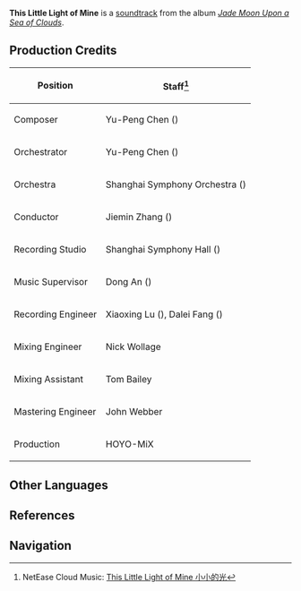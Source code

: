 {{Soundtrack Infobox
|title          =
|image          = Jade Moon Upon a Sea of Clouds.png
|album          = Jade Moon Upon a Sea of Clouds
|disc           = 1
|number         = 29
|featured       =
|featured2      =
|featured3      =
|featured_disc  =
|featured_disc2 =
|featured_disc3 =
|youtube_id     = t1O7LpOTBfM
|youtube_time   = 2324
|spotify_id     = 754RikKVwjxtUckRWJu6B0
|played_in      = Liyue; Cool Isle
|during         = [[Liyue]] (Day), [[Cool Isle]] (Day)
|domain         =
|previous       = Another Hopeful Tomorrow
|next           = Legend of Redemption
}}
'''This Little Light of Mine''' is a [[soundtrack]] from the album ''[[Jade Moon Upon a Sea of Clouds]]''.

==Production Credits==
{| class="wikitable" style="text-align:left; height:0.5em"
! Position
! Staff<ref>NetEase Cloud Music: [https://music.163.com/#/song?id=1492275687 This Little Light of Mine 小小的光]</ref>
|-
! Composer
| Yu-Peng Chen ({{zh|陈致逸}})
|-
! Orchestrator
| Yu-Peng Chen ({{zh|陈致逸}})
|-
! Orchestra
| Shanghai Symphony Orchestra ({{zh|上海交响乐团}})
|-
! Conductor
| Jiemin Zhang ({{zh|张洁敏}})
|-
! Recording Studio
| Shanghai Symphony Hall ({{zh|上海交响乐团音乐厅}})
|-
! Music Supervisor
| Dong An ({{zh|安栋}})
|-
! Recording Engineer
| Xiaoxing Lu ({{zh|陆晓幸}}), Dalei Fang ({{zh|房大磊}})
|-
! Mixing Engineer
| Nick Wollage
|-
! Mixing Assistant
| Tom Bailey
|-
! Mastering Engineer
| John Webber
|-
! Production
| HOYO-MiX
|}

==Other Languages==
{{Other Languages
|en      = This Little Light of Mine
|zhs     = 小小的光
|zhs_rm  = Xiǎoxiǎo de Guāng
|zht     = 小小的光
|zht_rm  = Xiǎoxiǎo de Guāng
|zh_tl   = A Tiny Light
|ja      = 細やかな光
|ja_rm   = Sasayaka-na Hikari
|ja_tl   = 
}}

==References==
{{Reflist}}

==Navigation==
{{Soundtrack Navbox|Jade Moon Upon a Sea of Clouds}}